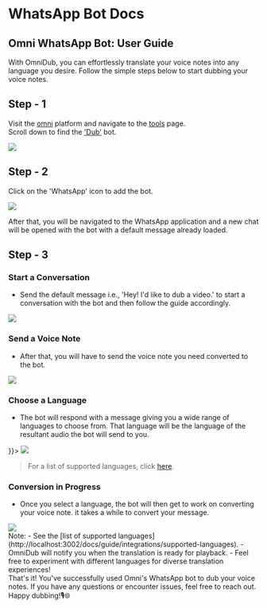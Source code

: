 
# WhatsApp Bot Docs


<div style={{
    display: 'flex',
    alignItems: 'center',
    justifyContent: 'center',
    margin: '1.5rem'
}}>
<Bleed>
    <ReactPlayer style={{
        width: '100%'
    }} url='https://www.youtube.com/watch?v=d74lL7PRxcU' autoPlay muted={true} controls={false}/>
</Bleed>
</div>

## Omni WhatsApp Bot: User Guide

With OmniDub, you can effortlessly translate your voice notes into any language you desire. Follow the simple steps below to start dubbing your voice notes.
<br/>
<div
    style={{
        fontStyle: 'italic',
        fontWeight: 'bold',
    }}
>

</div>

## Step - 1
Visit the [omni](https://www.getomni.app/) platform and navigate to the [tools](https://www.getomni.app/tools) page.<br/>Scroll down to find the ['Dub'](https://www.getomni.app/dub) bot.

<div style={{
    display: 'flex',
    alignItems: 'center',
    justifyContent: 'center',
    marginTop: 30,
}}>
    <img src="https://i.imgur.com/BlIY4QH.jpeg" width={500} />
</div>

## Step - 2
Click on the 'WhatsApp' icon to add the bot.

<div style={{
    display: 'flex',
    alignItems: 'center',
    justifyContent: 'center',
    marginTop: 30,
}}>
    <img src="https://i.imgur.com/uKrOdUh.jpeg" width={500} />
</div>

After that, you will be navigated to the WhatsApp application and a new chat will be opened with the bot with a default message already loaded.

## Step - 3

### Start a Conversation
- Send the default message i.e., 'Hey! I'd like to dub a video.' to start a conversation with the bot and then follow the guide accordingly.

<div style={{
    display: 'flex',
    alignItems: 'center',
    justifyContent: 'center',
    marginTop: 30,
}}>
    <img src="https://i.imgur.com/YJqEj76.jpeg" width={500} />
</div>


### Send a Voice Note
- After that, you will have to send the voice note you need converted to the bot.

<div style={{
    display: 'flex',
    alignItems: 'center',
    justifyContent: 'center',
    marginTop: 30,
}}>
    <img src="https://i.imgur.com/rErkROD.jpeg" width={500} />
</div>

### Choose a Language
- The bot will respond with a message giving you a wide range of languages to choose from. That language will be the language of the resultant audio the bot will send to you.

<div style={{
    display: 'flex',
    alignItems: 'center',
    justifyContent: 'center',
    marginTop: 30,

}}>
    <img src="https://i.imgur.com/qZURrTC.jpeg" width={500} />
</div>

>For a list of supported languages, click [here](./supported-languages).

### Conversion in Progress
- Once you select a language, the bot will then get to work on converting your voice note. it takes a while to convert your message.

<div style={{
    display: 'flex',
    alignItems: 'center',
    justifyContent: 'center',
    marginTop: 30,
}}>
    <img src="https://i.imgur.com/sLY9ARP.jpeg" width={500} />
</div>

<div style={{
    fontStyle: 'italic',
}}>
<span
 style={{
    fontSize: 20,
    fontWeight: 'bold'
 }}
>Note:</span>
- See the [list of supported languages](http://localhost:3002/docs/guide/integrations/supported-languages).
- OmniDub will notify you when the translation is ready for playback.
- Feel free to experiment with different languages for diverse translation experiences!
</div>

<div 
    style={{
        fontSize: 20,
        fontWeight: 'bold',
        marginTop: 30,
    }}
>
That's it! You've successfully used Omni's WhatsApp bot to dub your voice notes. If you have any questions or encounter issues, feel free to reach out. Happy dubbing!🎙️🌐
</div>